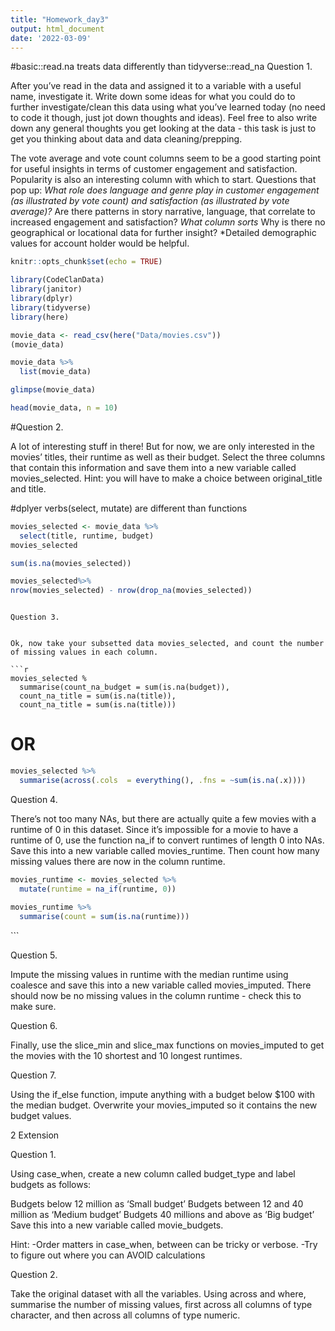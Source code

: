 ```yaml
---
title: "Homework_day3"
output: html_document
date: '2022-03-09'
---
```

#basic::read.na treats data differently than tidyverse::read_na
Question 1.

After you’ve read in the data and assigned it to a variable with a useful name, investigate it. Write down some ideas for what you could do to further investigate/clean this data using what you’ve learned today (no need to code it though, just jot down thoughts and ideas). Feel free to also write down any general thoughts you get looking at the data - this task is just to get you thinking about data and data cleaning/prepping.


The vote average and vote count columns seem to be a good starting point for useful insights in terms of customer engagement and satisfaction. Popularity is also an interesting column with which to start.
Questions that pop up:
*What role does language and genre play in customer engagement (as illustrated by vote count) and satisfaction (as illustrated by vote average)? 
*Are there patterns in story narrative, language,  that correlate to increased engagement and satisfaction? 
*What column sorts
*Why is there no geographical or locational data for further insight?
*Detailed demographic values for account holder would be helpful.
```r
knitr::opts_chunk$set(echo = TRUE)
```
```r
library(CodeClanData)
library(janitor)
library(dplyr)
library(tidyverse)
library(here)
```
```r
movie_data <- read_csv(here("Data/movies.csv"))
(movie_data)

```

```r
movie_data %>% 
  list(movie_data)

```

```r
glimpse(movie_data)
```

```r
head(movie_data, n = 10)
```
#Question 2.

A lot of interesting stuff in there! But for now, we are only interested in the movies’ titles, their runtime as well as their budget. Select the three columns that contain this information and save them into a new variable called movies_selected. Hint: you will have to make a choice between original_title and title.

#dplyer verbs(select, mutate) are different than functions
```r
movies_selected <- movie_data %>% 
  select(title, runtime, budget)
movies_selected
```
```r
sum(is.na(movies_selected))
```


```r
movies_selected%>% 
nrow(movies_selected) - nrow(drop_na(movies_selected))
```


```

Question 3.


Ok, now take your subsetted data movies_selected, and count the number of missing values in each column.

```r
movies_selected %
  summarise(count_na_budget = sum(is.na(budget)), 
  count_na_title = sum(is.na(title)), 
  count_na_title = sum(is.na(title)))

```


# OR

```r
movies_selected %>% 
  summarise(across(.cols  = everything(), .fns = ~sum(is.na(.x))))
```



Question 4.

There’s not too many NAs, but there are actually quite a few movies with a runtime of 0 in this dataset. Since it’s impossible for a movie to have a runtime of 0, use the function na_if to convert runtimes of length 0 into NAs. Save this into a new variable called movies_runtime. Then count how many missing values there are now in the column runtime.


```r
movies_runtime <- movies_selected %>%
  mutate(runtime = na_if(runtime, 0))
  
movies_runtime %>% 
  summarise(count = sum(is.na(runtime)))
  ```
```



Question 5.

Impute the missing values in runtime with the median runtime using coalesce and save this into a new variable called movies_imputed. There should now be no missing values in the column runtime - check this to make sure.



Question 6.

Finally, use the slice_min and slice_max functions on movies_imputed to get the movies with the 10 shortest and 10 longest runtimes.



Question 7.

Using the if_else function, impute anything with a budget below $100 with the median budget. Overwrite your movies_imputed so it contains the new budget values.

2 Extension


Question 1.

Using case_when, create a new column called budget_type and label budgets as follows:

Budgets below 12 million as ‘Small budget’
Budgets between 12 and 40 million as ‘Medium budget’
Budgets 40 millions and above as ‘Big budget’
Save this into a new variable called movie_budgets.

 Hint:
-Order matters in case_when, between can be tricky or verbose.
-Try to figure out where you can AVOID calculations

Question 2.

Take the original dataset with all the variables. Using across and where, summarise the number of missing values, first across all columns of type character, and then across all columns of type numeric.




